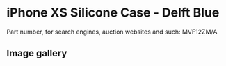 
# iPhone XS Silicone Case - Delft Blue

Part number, for search engines, auction websites and such: MVF12ZM/A

## Image gallery

<div style={{ width: "768px" }}>
  <GalleryComponent
    images={[
      {
        original: "/everysource/MVF12.webp",
        thumbnail: "/everypreview/MVF12.webp",
      },
      {
        original: "/everysource/MVF12_AV1_GOLD.webp",
        thumbnail: "/everypreview/MVF12_AV1_GOLD.webp",
      },
      {
        original: "/everysource/MVF12_AV1_SILVER.webp",
        thumbnail: "/everypreview/MVF12_AV1_SILVER.webp",
      },
      {
        original: "/everysource/MVF12_AV1_SPACE_GRAY.webp",
        thumbnail: "/everypreview/MVF12_AV1_SPACE_GRAY.webp",
      },
      {
        original: "/everysource/MVF12_AV2.webp",
        thumbnail: "/everypreview/MVF12_AV2.webp",
      }
    ]}
  />
</div>